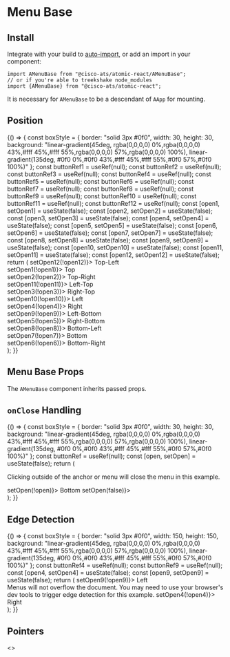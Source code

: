 


<Meta title="Extend/Menu Base" component={AMenuBase} />

# Menu Base

## Install

Integrate with your build to [auto-import](?path=/docs/getting-started--page#integrating), or add an import in your component:

```
import AMenuBase from "@cisco-ats/atomic-react/AMenuBase";
// or if you're able to treekshake node_modules
import {AMenuBase} from "@cisco-ats/atomic-react";
```

It is necessary for `AMenuBase` to be a descendant of `AApp` for mounting.

## Position

<Preview>
  <Story name="position-1">
    <YourComponent>
      {() => {
        const boxStyle = {
          border: "solid 3px #0f0",
          width: 30,
          height: 30,
          background:
            "linear-gradient(45deg, rgba(0,0,0,0) 0%,rgba(0,0,0,0) 43%,#fff 45%,#fff 55%,rgba(0,0,0,0) 57%,rgba(0,0,0,0) 100%), linear-gradient(135deg, #0f0 0%,#0f0 43%,#fff 45%,#fff 55%,#0f0 57%,#0f0 100%)"
        };
        const buttonRef1 = useRef(null);
        const buttonRef2 = useRef(null);
        const buttonRef3 = useRef(null);
        const buttonRef4 = useRef(null);
        const buttonRef5 = useRef(null);
        const buttonRef6 = useRef(null);
        const buttonRef7 = useRef(null);
        const buttonRef8 = useRef(null);
        const buttonRef9 = useRef(null);
        const buttonRef10 = useRef(null);
        const buttonRef11 = useRef(null);
        const buttonRef12 = useRef(null);
        const [open1, setOpen1] = useState(false);
        const [open2, setOpen2] = useState(false);
        const [open3, setOpen3] = useState(false);
        const [open4, setOpen4] = useState(false);
        const [open5, setOpen5] = useState(false);
        const [open6, setOpen6] = useState(false);
        const [open7, setOpen7] = useState(false);
        const [open8, setOpen8] = useState(false);
        const [open9, setOpen9] = useState(false);
        const [open10, setOpen10] = useState(false);
        const [open11, setOpen11] = useState(false);
        const [open12, setOpen12] = useState(false);
        return (
          <AContainer>
            <ARow>
              <ACol cols="2" />
              <ACol className="text-right">
                <AButton ref={buttonRef12} onClick={() => setOpen12(!open12)}>
                  Top-Left
                </AButton>
                <AMenuBase
                  anchorRef={buttonRef12}
                  open={open12}
                  placement="top-left">
                  <div style={boxStyle} />
                </AMenuBase>
              </ACol>
              <ACol className="text-center">
                <AButton ref={buttonRef1} onClick={() => setOpen1(!open1)}>
                  Top
                </AButton>
                <AMenuBase anchorRef={buttonRef1} open={open1} placement="top">
                  <div style={boxStyle} />
                </AMenuBase>
              </ACol>
              <ACol>
                <AButton ref={buttonRef2} onClick={() => setOpen2(!open2)}>
                  Top-Right
                </AButton>
                <AMenuBase
                  anchorRef={buttonRef2}
                  open={open2}
                  placement="top-right">
                  <div style={boxStyle} />
                </AMenuBase>
              </ACol>
              <ACol cols="2" />
            </ARow>
            <ARow>
              <ACol className="text-right">
                <AButton ref={buttonRef11} onClick={() => setOpen11(!open11)}>
                  Left-Top
                </AButton>
                <AMenuBase
                  anchorRef={buttonRef11}
                  open={open11}
                  placement="left-top">
                  <div style={boxStyle} />
                </AMenuBase>
              </ACol>
              <ACol cols="8" />
              <ACol>
                <AButton ref={buttonRef3} onClick={() => setOpen3(!open3)}>
                  Right-Top
                </AButton>
                <AMenuBase
                  anchorRef={buttonRef3}
                  open={open3}
                  placement="right-top">
                  <div style={boxStyle} />
                </AMenuBase>
              </ACol>
            </ARow>
            <ARow>
              <ACol className="text-right">
                <AButton ref={buttonRef10} onClick={() => setOpen10(!open10)}>
                  Left
                </AButton>
                <AMenuBase
                  anchorRef={buttonRef10}
                  open={open10}
                  placement="left">
                  <div style={boxStyle} />
                </AMenuBase>
              </ACol>
              <ACol cols="8" />
              <ACol>
                <AButton ref={buttonRef4} onClick={() => setOpen4(!open4)}>
                  Right
                </AButton>
                <AMenuBase
                  anchorRef={buttonRef4}
                  open={open4}
                  placement="right">
                  <div style={boxStyle} />
                </AMenuBase>
              </ACol>
            </ARow>
            <ARow>
              <ACol className="text-right">
                <AButton ref={buttonRef9} onClick={() => setOpen9(!open9)}>
                  Left-Bottom
                </AButton>
                <AMenuBase
                  anchorRef={buttonRef9}
                  open={open9}
                  placement="left-bottom">
                  <div style={boxStyle} />
                </AMenuBase>
              </ACol>
              <ACol cols="8" />
              <ACol>
                <AButton ref={buttonRef5} onClick={() => setOpen5(!open5)}>
                  Right-Bottom
                </AButton>
                <AMenuBase
                  anchorRef={buttonRef5}
                  open={open5}
                  placement="right-bottom">
                  <div style={boxStyle} />
                </AMenuBase>
              </ACol>
            </ARow>
            <ARow>
              <ACol cols="2" />
              <ACol className="text-right">
                <AButton ref={buttonRef8} onClick={() => setOpen8(!open8)}>
                  Bottom-Left
                </AButton>
                <AMenuBase
                  anchorRef={buttonRef8}
                  open={open8}
                  placement="bottom-left">
                  <div style={boxStyle} />
                </AMenuBase>
              </ACol>
              <ACol className="text-center">
                <AButton ref={buttonRef7} onClick={() => setOpen7(!open7)}>
                  Bottom
                </AButton>
                <AMenuBase
                  anchorRef={buttonRef7}
                  open={open7}
                  placement="bottom">
                  <div style={boxStyle} />
                </AMenuBase>
              </ACol>
              <ACol>
                <AButton ref={buttonRef6} onClick={() => setOpen6(!open6)}>
                  Bottom-Right
                </AButton>
                <AMenuBase
                  anchorRef={buttonRef6}
                  open={open6}
                  placement="bottom-right">
                  <div style={boxStyle} />
                </AMenuBase>
              </ACol>
              <ACol cols="2" />
            </ARow>
          </AContainer>
        );
      }}
    </YourComponent>
  </Story>
</Preview>

## Menu Base Props

The `AMenuBase` component inherits passed props.

<Props of={AMenuBase} />

## `onClose` Handling

<Preview>
  <Story name="onclose-1">
    <YourComponent>
      {() => {
        const boxStyle = {
          border: "solid 3px #0f0",
          width: 30,
          height: 30,
          background:
            "linear-gradient(45deg, rgba(0,0,0,0) 0%,rgba(0,0,0,0) 43%,#fff 45%,#fff 55%,rgba(0,0,0,0) 57%,rgba(0,0,0,0) 100%), linear-gradient(135deg, #0f0 0%,#0f0 43%,#fff 45%,#fff 55%,#0f0 57%,#0f0 100%)"
        };
        const buttonRef = useRef(null);
        const [open, setOpen] = useState(false);
        return (
          <AContainer fluid>
            <ARow>
              <ACol className="text-center">
                <p className="onclose-1__instruction">
                  Clicking outside of the anchor or menu will close the menu in
                  this example.
                </p>
                <AButton ref={buttonRef} onClick={() => setOpen(!open)}>
                  Bottom
                </AButton>
                <AMenuBase
                  anchorRef={buttonRef}
                  open={open}
                  placement="bottom"
                  onClose={() => setOpen(false)}>
                  <div style={boxStyle} />
                </AMenuBase>
              </ACol>
            </ARow>
          </AContainer>
        );
      }}
    </YourComponent>
  </Story>
</Preview>

## Edge Detection

<Preview>
  <Story name="edge-1">
    <YourComponent>
      {() => {
        const boxStyle = {
          border: "solid 3px #0f0",
          width: 150,
          height: 150,
          background:
            "linear-gradient(45deg, rgba(0,0,0,0) 0%,rgba(0,0,0,0) 43%,#fff 45%,#fff 55%,rgba(0,0,0,0) 57%,rgba(0,0,0,0) 100%), linear-gradient(135deg, #0f0 0%,#0f0 43%,#fff 45%,#fff 55%,#0f0 57%,#0f0 100%)"
        };
        const buttonRef4 = useRef(null);
        const buttonRef9 = useRef(null);
        const [open4, setOpen4] = useState(false);
        const [open9, setOpen9] = useState(false);
        return (
          <AContainer fluid className="pa-0 ma-0">
            <ARow>
              <ACol>
                <AButton
                  className="mb-6"
                  ref={buttonRef9}
                  onClick={() => setOpen9(!open9)}>
                  Left
                </AButton>
                <AMenuBase anchorRef={buttonRef9} open={open9} placement="left">
                  <div style={boxStyle} />
                </AMenuBase>
              </ACol>
              <ACol cols="6">
                Menus will not overflow the document. You may need to use your
                browser's dev tools to trigger edge detection for this example.
              </ACol>
              <ACol className="text-right">
                <AButton
                  className="mb-6"
                  ref={buttonRef4}
                  onClick={() => setOpen4(!open4)}>
                  Right
                </AButton>
                <AMenuBase
                  anchorRef={buttonRef4}
                  open={open4}
                  placement="right">
                  <div style={boxStyle} />
                </AMenuBase>
              </ACol>
            </ARow>
          </AContainer>
        );
      }}
    </YourComponent>
  </Story>
</Preview>

## Pointers

<Preview>
  <Story name="pointers-1">
    <>
      <style
        dangerouslySetInnerHTML={{
          __html: `
      .pointers.a-menu-base--top,
      .pointers.a-menu-base--top-left,
      .pointers.a-menu-base--top-right {
        margin-top: -11px;
      }
      .pointers.a-menu-base--top .a-menu-base__pointer,
      .pointers.a-menu-base--top-left .a-menu-base__pointer,
      .pointers.a-menu-base--top-right .a-menu-base__pointer {
        width: 0;
        height: 0;
        border-style: solid;
        border-width: 12px 6px 0 6px;
        border-color: #0f0 transparent transparent transparent;
        position: absolute;
        bottom: -11px;
      }
      .pointers.a-menu-base--right,
      .pointers.a-menu-base--right-top,
      .pointers.a-menu-base--right-bottom {
        margin-left: 11px;
      }
      .pointers.a-menu-base--right .a-menu-base__pointer,
      .pointers.a-menu-base--right-top .a-menu-base__pointer,
      .pointers.a-menu-base--right-bottom .a-menu-base__pointer {
        width: 0;
        height: 0;
        border-style: solid;
        border-width: 6px 12px 6px 0;
        border-color: transparent #0f0 transparent transparent;
        position: absolute;
        left: -11px;
      }
      .pointers.a-menu-base--bottom,
      .pointers.a-menu-base--bottom-left,
      .pointers.a-menu-base--bottom-right {
        margin-top: 11px;
      }
      .pointers.a-menu-base--bottom .a-menu-base__pointer,
      .pointers.a-menu-base--bottom-left .a-menu-base__pointer,
      .pointers.a-menu-base--bottom-right .a-menu-base__pointer {
        width: 0;
        height: 0;
        border-style: solid;
        border-width: 0 6px 12px 6px;
        border-color: transparent transparent #0f0 transparent;
        position: absolute;
        top: -11px;
      }
      .pointers.a-menu-base--left,
      .pointers.a-menu-base--left-top,
      .pointers.a-menu-base--left-bottom {
        margin-left: -11px;
      }
      .pointers.a-menu-base--left .a-menu-base__pointer,
      .pointers.a-menu-base--left-top .a-menu-base__pointer,
      .pointers.a-menu-base--left-bottom .a-menu-base__pointer {
        width: 0;
        height: 0;
        border-style: solid;
        border-width: 6px 0 6px 12px;
        border-color: transparent transparent transparent #0f0;
        position: absolute;
        right: -11px;
      }
    `
        }}
      />
      <YourComponent>
        {() => {
          const boxStyle = {
            border: "solid 3px #0f0",
            width: 30,
            height: 30,
            background:
              "linear-gradient(45deg, rgba(0,0,0,0) 0%,rgba(0,0,0,0) 43%,#fff 45%,#fff 55%,rgba(0,0,0,0) 57%,rgba(0,0,0,0) 100%), linear-gradient(135deg, #0f0 0%,#0f0 43%,#fff 45%,#fff 55%,#0f0 57%,#0f0 100%)"
          };
          const buttonRef1 = useRef(null);
          const buttonRef2 = useRef(null);
          const buttonRef3 = useRef(null);
          const buttonRef4 = useRef(null);
          const buttonRef5 = useRef(null);
          const buttonRef6 = useRef(null);
          const buttonRef7 = useRef(null);
          const buttonRef8 = useRef(null);
          const buttonRef9 = useRef(null);
          const buttonRef10 = useRef(null);
          const buttonRef11 = useRef(null);
          const buttonRef12 = useRef(null);
          const [open1, setOpen1] = useState(false);
          const [open2, setOpen2] = useState(false);
          const [open3, setOpen3] = useState(false);
          const [open4, setOpen4] = useState(false);
          const [open5, setOpen5] = useState(false);
          const [open6, setOpen6] = useState(false);
          const [open7, setOpen7] = useState(false);
          const [open8, setOpen8] = useState(false);
          const [open9, setOpen9] = useState(false);
          const [open10, setOpen10] = useState(false);
          const [open11, setOpen11] = useState(false);
          const [open12, setOpen12] = useState(false);
          return (
            <AContainer>
              <ARow>
                <ACol cols="2" />
                <ACol className="text-right">
                  <AButton ref={buttonRef12} onClick={() => setOpen12(!open12)}>
                    Top-Left
                  </AButton>
                  <AMenuBase
                    anchorRef={buttonRef12}
                    className="pointers"
                    open={open12}
                    placement="top-left"
                    pointer>
                    <div style={boxStyle} />
                  </AMenuBase>
                </ACol>
                <ACol className="text-center">
                  <AButton ref={buttonRef1} onClick={() => setOpen1(!open1)}>
                    Top
                  </AButton>
                  <AMenuBase
                    anchorRef={buttonRef1}
                    className="pointers"
                    open={open1}
                    placement="top"
                    pointer>
                    <div style={boxStyle} />
                  </AMenuBase>
                </ACol>
                <ACol>
                  <AButton ref={buttonRef2} onClick={() => setOpen2(!open2)}>
                    Top-Right
                  </AButton>
                  <AMenuBase
                    anchorRef={buttonRef2}
                    className="pointers"
                    open={open2}
                    placement="top-right"
                    pointer>
                    <div style={boxStyle} />
                  </AMenuBase>
                </ACol>
                <ACol cols="2" />
              </ARow>
              <ARow>
                <ACol className="text-right">
                  <AButton ref={buttonRef11} onClick={() => setOpen11(!open11)}>
                    Left-Top
                  </AButton>
                  <AMenuBase
                    anchorRef={buttonRef11}
                    className="pointers"
                    open={open11}
                    placement="left-top"
                    pointer>
                    <div style={boxStyle} />
                  </AMenuBase>
                </ACol>
                <ACol cols="8" />
                <ACol>
                  <AButton ref={buttonRef3} onClick={() => setOpen3(!open3)}>
                    Right-Top
                  </AButton>
                  <AMenuBase
                    anchorRef={buttonRef3}
                    className="pointers"
                    open={open3}
                    placement="right-top"
                    pointer>
                    <div style={boxStyle} />
                  </AMenuBase>
                </ACol>
              </ARow>
              <ARow>
                <ACol className="text-right">
                  <AButton ref={buttonRef10} onClick={() => setOpen10(!open10)}>
                    Left
                  </AButton>
                  <AMenuBase
                    anchorRef={buttonRef10}
                    className="pointers"
                    open={open10}
                    placement="left"
                    pointer>
                    <div style={boxStyle} />
                  </AMenuBase>
                </ACol>
                <ACol cols="8" />
                <ACol>
                  <AButton ref={buttonRef4} onClick={() => setOpen4(!open4)}>
                    Right
                  </AButton>
                  <AMenuBase
                    anchorRef={buttonRef4}
                    className="pointers"
                    open={open4}
                    placement="right"
                    pointer>
                    <div style={boxStyle} />
                  </AMenuBase>
                </ACol>
              </ARow>
              <ARow>
                <ACol className="text-right">
                  <AButton ref={buttonRef9} onClick={() => setOpen9(!open9)}>
                    Left-Bottom
                  </AButton>
                  <AMenuBase
                    anchorRef={buttonRef9}
                    className="pointers"
                    open={open9}
                    placement="left-bottom"
                    pointer>
                    <div style={boxStyle} />
                  </AMenuBase>
                </ACol>
                <ACol cols="8" />
                <ACol>
                  <AButton ref={buttonRef5} onClick={() => setOpen5(!open5)}>
                    Right-Bottom
                  </AButton>
                  <AMenuBase
                    anchorRef={buttonRef5}
                    className="pointers"
                    open={open5}
                    placement="right-bottom"
                    pointer>
                    <div style={boxStyle} />
                  </AMenuBase>
                </ACol>
              </ARow>
              <ARow>
                <ACol cols="2" />
                <ACol className="text-right">
                  <AButton ref={buttonRef8} onClick={() => setOpen8(!open8)}>
                    Bottom-Left
                  </AButton>
                  <AMenuBase
                    anchorRef={buttonRef8}
                    className="pointers"
                    open={open8}
                    placement="bottom-left"
                    pointer>
                    <div style={boxStyle} />
                  </AMenuBase>
                </ACol>
                <ACol className="text-center">
                  <AButton ref={buttonRef7} onClick={() => setOpen7(!open7)}>
                    Bottom
                  </AButton>
                  <AMenuBase
                    anchorRef={buttonRef7}
                    className="pointers"
                    open={open7}
                    placement="bottom"
                    pointer>
                    <div style={boxStyle} />
                  </AMenuBase>
                </ACol>
                <ACol>
                  <AButton ref={buttonRef6} onClick={() => setOpen6(!open6)}>
                    Bottom-Right
                  </AButton>
                  <AMenuBase
                    anchorRef={buttonRef6}
                    className="pointers"
                    open={open6}
                    placement="bottom-right"
                    pointer>
                    <div style={boxStyle} />
                  </AMenuBase>
                </ACol>
                <ACol cols="2" />
              </ARow>
            </AContainer>
          );
        }}
      </YourComponent>
    </>
  </Story>
</Preview>
